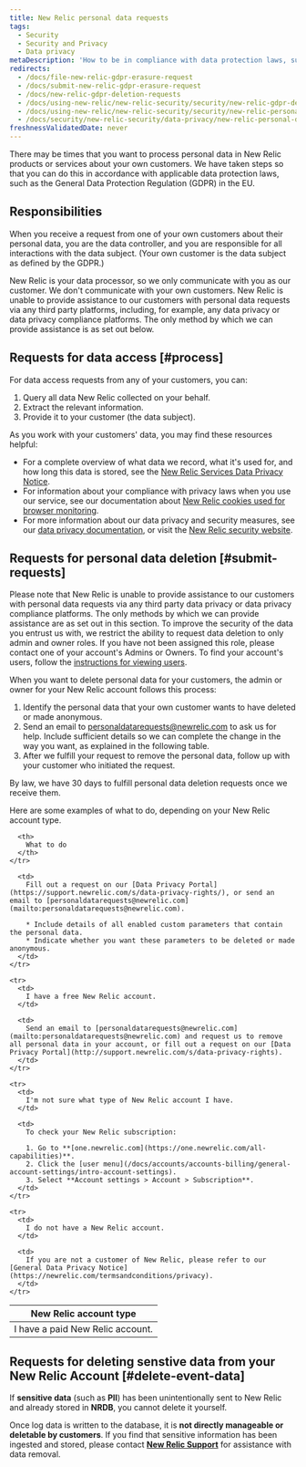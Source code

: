 ```yaml
---
title: New Relic personal data requests
tags:
  - Security
  - Security and Privacy
  - Data privacy
metaDescription: 'How to be in compliance with data protection laws, such as the GDPR in the EU, if you process personal data in New Relic products.'
redirects:
  - /docs/file-new-relic-gdpr-erasure-request
  - /docs/submit-new-relic-gdpr-erasure-request
  - /docs/new-relic-gdpr-deletion-requests
  - /docs/using-new-relic/new-relic-security/security/new-relic-gdpr-deletion-requests
  - /docs/using-new-relic/new-relic-security/security/new-relic-personal-data-requests
  - /docs/security/new-relic-security/data-privacy/new-relic-personal-data-requests
freshnessValidatedDate: never
---
```


There may be times that you want to process personal data in New Relic products or services about your own customers. We have taken steps so that you can do this in accordance with applicable data protection laws, such as the General Data Protection Regulation (GDPR) in the EU.

## Responsibilities

When you receive a request from one of your own customers about their personal data, you are the data controller, and you are responsible for all interactions with the data subject. (Your own customer is the data subject as defined by the GDPR.)

New Relic is your data processor, so we only communicate with you as our customer. We don't communicate with your own customers. New Relic is unable to provide assistance to our customers with personal data requests via any third party platforms, including, for example, any data privacy or data privacy compliance platforms. The only method by which we can provide assistance is as set out below.

## Requests for data access [#process]

For data access requests from any of your customers, you can:

1. Query all data New Relic collected on your behalf.
2. Extract the relevant information.
3. Provide it to your customer (the data subject).

As you work with your customers' data, you may find these resources helpful:

* For a complete overview of what data we record, what it's used for, and how long this data is stored, see the [New Relic Services Data Privacy Notice](https://newrelic.com/termsandconditions/services-notices).
* For information about your compliance with privacy laws when you use our <InlinePopover type="browser"/> service, see our documentation about [New Relic cookies used for browser monitoring](/docs/browser/new-relic-browser/page-load-timing-resources/new-relic-cookies-used-browser#gdpr).
* For more information about our data privacy and security measures, see our [data privacy documentation](/docs/security/new-relic-security/data-privacy/data-privacy-new-relic), or visit the [New Relic security website](https://newrelic.com/security).

## Requests for personal data deletion [#submit-requests]

Please note that New Relic is unable to provide assistance to our customers with personal data requests via any third party data privacy or data privacy compliance platforms. The only methods by which we can provide assistance are as set out in this section. To improve the security of the data you entrust us with, we restrict the ability to request data deletion to only admin and owner roles. If you have not been assigned this role, please contact one of your account's Admins or Owners. To find your account's users, follow the [instructions for viewing users](/docs/accounts/accounts/roles-permissions/add-update-users#viewing).

When you want to delete personal data for your customers, the admin or owner for your New Relic account follows this process:

1. Identify the personal data that your own customer wants to have deleted or made anonymous.
2. Send an email to [personaldatarequests@newrelic.com](mailto:personaldatarequests@newrelic.com) to ask us for help. Include sufficient details so we can complete the change in the way you want, as explained in the following table.
3. After we fulfill your request to remove the personal data, follow up with your customer who initiated the request.

By law, we have 30 days to fulfill personal data deletion requests once we receive them.

Here are some examples of what to do, depending on your New Relic account type.

<table>
  <thead>
    <tr>
      <th style={{ width: "250px" }}>
        New Relic account type
      </th>

      <th>
        What to do
      </th>
    </tr>
  </thead>

  <tbody>
    <tr>
      <td>
        I have a paid New Relic account.
      </td>

      <td>
        Fill out a request on our [Data Privacy Portal](https://support.newrelic.com/s/data-privacy-rights/), or send an email to [personaldatarequests@newrelic.com](mailto:personaldatarequests@newrelic.com).

        * Include details of all enabled custom parameters that contain the personal data.
        * Indicate whether you want these parameters to be deleted or made anonymous.
      </td>
    </tr>

    <tr>
      <td>
        I have a free New Relic account.
      </td>

      <td>
        Send an email to [personaldatarequests@newrelic.com](mailto:personaldatarequests@newrelic.com) and request us to remove all personal data in your account, or fill out a request on our [Data Privacy Portal](http://support.newrelic.com/s/data-privacy-rights).
      </td>
    </tr>

    <tr>
      <td>
        I'm not sure what type of New Relic account I have.
      </td>

      <td>
        To check your New Relic subscription:

        1. Go to **[one.newrelic.com](https://one.newrelic.com/all-capabilities)**.
        2. Click the [user menu](/docs/accounts/accounts-billing/general-account-settings/intro-account-settings).
        3. Select **Account settings > Account > Subscription**.
      </td>
    </tr>

    <tr>
      <td>
        I do not have a New Relic account.
      </td>

      <td>
        If you are not a customer of New Relic, please refer to our [General Data Privacy Notice](https://newrelic.com/termsandconditions/privacy).
      </td>
    </tr>
  </tbody>
</table>

## Requests for deleting senstive data from your New Relic Account [#delete-event-data]

If **sensitive data** (such as **PII**) has been unintentionally sent to New Relic and already stored in **NRDB**, you cannot delete it yourself.

Once log data is written to the database, it is **not directly manageable or deletable by customers**. If you find that sensitive information has been ingested and stored, please contact [**New Relic Support**](https://docs.newrelic.com/docs/licenses/license-information/general-usage-licenses/global-technical-support-offerings/) for assistance with data removal.